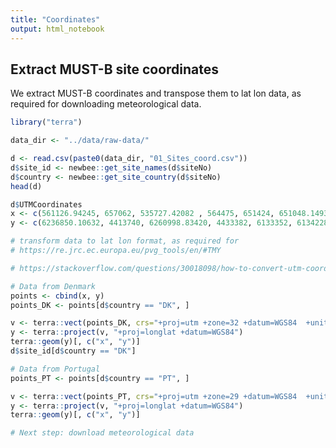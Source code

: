 ```yaml
---
title: "Coordinates"
output: html_notebook
---
```


## Extract MUST-B site coordinates
We extract MUST-B coordinates and transpose them to lat lon data, as required for downloading meteorological data.


```r
library("terra")

data_dir <- "../data/raw-data/"

d <- read.csv(paste0(data_dir, "01_Sites_coord.csv"))
d$site_id <- newbee::get_site_names(d$siteNo)
d$country <- newbee::get_site_country(d$siteNo)
head(d)

d$UTMCoordinates
x <- c(561126.94245, 657062, 535727.42082 , 564475, 651424, 651048.14937, 643969.20813)
y <- c(6236850.10632, 4413740, 6260998.83420, 4433382, 6133352, 6134228.08031, 6147853.09089)

# transform data to lat lon format, as required for 
# https://re.jrc.ec.europa.eu/pvg_tools/en/#TMY

# https://stackoverflow.com/questions/30018098/how-to-convert-utm-coordinates-to-lat-and-long-in-r 

# Data from Denmark
points <- cbind(x, y)
points_DK <- points[d$country == "DK", ]

v <- terra::vect(points_DK, crs="+proj=utm +zone=32 +datum=WGS84  +units=m")
y <- terra::project(v, "+proj=longlat +datum=WGS84")
terra::geom(y)[, c("x", "y")]
d$site_id[d$country == "DK"]

# Data from Portugal
points_PT <- points[d$country == "PT", ]

v <- terra::vect(points_PT, crs="+proj=utm +zone=29 +datum=WGS84  +units=m")
y <- terra::project(v, "+proj=longlat +datum=WGS84")
terra::geom(y)[, c("x", "y")]

# Next step: download meteorological data

```


